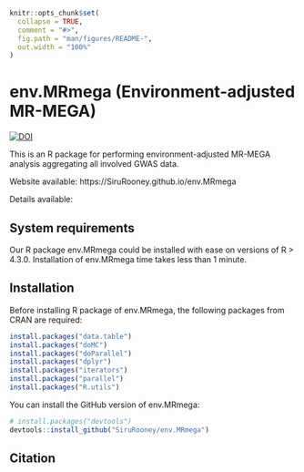 

<!-- README.md is generated from README.Rmd. Please edit that file -->

```r
knitr::opts_chunk$set(
  collapse = TRUE,
  comment = "#>",
  fig.path = "man/figures/README-",
  out.width = "100%"
)
```

# env.MRmega (Environment-adjusted MR-MEGA)

<!-- badges: start -->
[![DOI](https://zenodo.org/badge/DOI/10.5281/zenodo.11047160.svg)](https://doi.org/10.5281/zenodo.11047160)
<!-- badges: end -->

This is an R package for performing environment-adjusted MR-MEGA analysis aggregating all involved GWAS data. 

Website available: https://SiruRooney.github.io/env.MRmega

Details available:


## System requirements
Our R package env.MRmega could be installed with ease on versions of R > 4.3.0. Installation of env.MRmega time takes less than 1 minute.


## Installation

Before installing R package of env.MRmega, the following packages from CRAN are required:

```r
install.packages("data.table")
install.packages("doMC")
install.packages("doParallel")
install.packages("dplyr")
install.packages("iterators")
install.packages("parallel")
install.packages("R.utils")
```

You can install the GitHub version of env.MRmega:

``` r
# install.packages("devtools")
devtools::install_github("SiruRooney/env.MRmega")
```

## Citation


